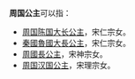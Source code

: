 '''周国公主'''可以指：
*[[福康公主|周国陈国大长公主]]，宋仁宗女。
*[[秦國魯國大長公主|秦國魯國大長公主]]，宋仁宗女。
*[[周國長公主|周國長公主]]，宋神宗女。
*[[周国汉国公主|周国汉国公主]]，宋理宗女。

{{Disambig|Cat=公主封号消歧义}}